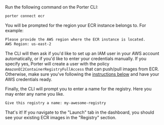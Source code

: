 Run the following command on the Porter CLI:

```sh
porter connect ecr
```

You will be prompted for the region your ECR instance belongs to. For example:

```sh
Please provide the AWS region where the ECR instance is located.
AWS Region: us-east-2
```

The CLI will then ask if you'd like to set up an IAM user in your AWS account automatically, or if you'd like to enter your credentials manually. If you specify yes, Porter will create a user with the policy `AmazonEC2ContainerRegistryFullAccess` that can push/pull images from ECR. Otherwise, make sure you've following the [instructions below](#creating-an-aws-ecr-user) and have your AWS credentials ready.

Finally, the CLI will prompt you to enter a name for the registry. Here you may enter any name you like.

```sh
Give this registry a name: my-awesome-registry
```

That's it! If you navigate to the "Launch" tab in the dashboard, you should see your existing ECR images in the "Registry" section.
